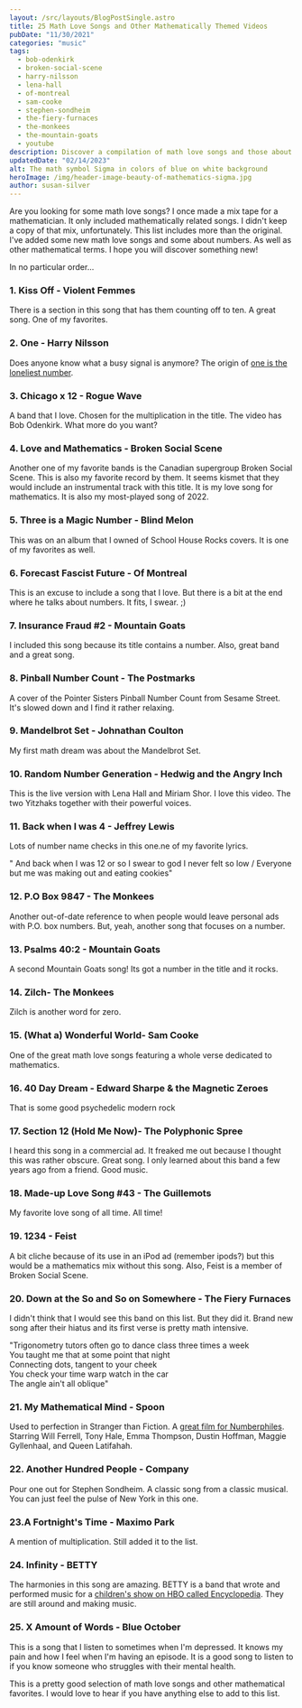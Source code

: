 ```yaml
---
layout: /src/layouts/BlogPostSingle.astro
title: 25 Math Love Songs and Other Mathematically Themed Videos
pubDate: "11/30/2021"
categories: "music"
tags: 
  - bob-odenkirk
  - broken-social-scene
  - harry-nilsson
  - lena-hall
  - of-montreal
  - sam-cooke
  - stephen-sondheim
  - the-fiery-furnaces
  - the-monkees
  - the-mountain-goats
  - youtube
description: Discover a compilation of math love songs and those about mathematical terms with this music playlist. This mixtape is perfect for anyone who loves both numbers and music.
updatedDate: "02/14/2023"
alt: The math symbol Sigma in colors of blue on white background
heroImage: /img/header-image-beauty-of-mathematics-sigma.jpg
author: susan-silver
---
```



Are you looking for some math love songs? I once made a mix tape for a mathematician. It only included mathematically related songs. 
I didn't keep a copy of that mix, unfortunately. This list includes more than the original. I've added some new 
math love songs and some about numbers. As well as other mathematical terms. I hope you will discover something new!

In no particular order...

### 1. Kiss Off - Violent Femmes

<YouTube id="https://www.youtube.com/watch?v=hTUAaW3oGGo" />

There is a section in this song that has them counting off to ten. A great song. One of my favorites.

### 2. One - Harry Nilsson

<YouTube id="https://www.youtube.com/watch?v=DYzY7-V5vxY" />

Does anyone know what a busy signal is anymore? The origin of [one is the loneliest number](https://beautyofmathematics.com/one-harry-nilsson/).

### 3. Chicago x 12 - Rogue Wave

<YouTube id="https://www.youtube.com/watch?v=e8wulSNIo6A" />

A band that I love. Chosen for the multiplication in the title. The video has Bob Odenkirk. What more do you want?

### 4. Love and Mathematics - Broken Social Scene

<YouTube id="https://www.youtube.com/watch?v=L2fsKgxr-Zo" />

Another one of my favorite bands is the Canadian supergroup Broken Social Scene. This is also my favorite record by them. It seems kismet that they would include an instrumental track with this title. It is my love song for mathematics. It is also my most-played song of 2022.

### 5. Three is a Magic Number - Blind Melon

<YouTube id="https://www.youtube.com/watch?v=k6to8QyaA1Y" />

This was on an album that I owned of School House Rocks covers. It is one of my favorites as well.

### 6. Forecast Fascist Future - Of Montreal

<YouTube id="https://www.youtube.com/watch?v=PGhSjGsfJM0" />

This is an excuse to include a song that I love. But there is a bit at the end where he talks about numbers. It fits, I swear. ;)

### 7. Insurance Fraud #2 - Mountain Goats

<YouTube id="https://www.youtube.com/watch?v=Nnjb0eZPxM4" />

I included this song because its title contains a number. Also, great band and a great song.

### 8. Pinball Number Count - The Postmarks

<YouTube id="https://www.youtube.com/watch?v=Md5SxTz4yZ4" />

A cover of the Pointer Sisters Pinball Number Count from Sesame Street. It's slowed down and I find it rather relaxing.

### 9. Mandelbrot Set - Johnathan Coulton

<YouTube id="https://www.youtube.com/watch?v=6tsutU92rrE" />

My first math dream was about the Mandelbrot Set.

### 10. Random Number Generation - Hedwig and the Angry Inch

<YouTube id="https://www.youtube.com/watch?v=cD7Hk7ytJ5w" />

This is the live version with Lena Hall and Miriam Shor. I love this video. The two Yitzhaks together with their powerful voices.

### 11. Back when I was 4 - Jeffrey Lewis

<YouTube id="https://www.youtube.com/watch?v=aXsjuAv05XY" />

Lots of number name checks in this one.ne of my favorite lyrics.

" And back when I was 12 or so I swear to god I never felt so low / Everyone but me was making out and eating cookies"

### 12. P.O Box 9847 - The Monkees

<YouTube id="https://www.youtube.com/watch?v=HxnMLPtXIzw" />

Another out-of-date reference to when people would leave personal ads with P.O. box numbers. But, yeah, another song that focuses on a number.

### 13. Psalms 40:2 - Mountain Goats

<YouTube id="https://www.youtube.com/watch?v=O7YQR27lykA" />

A second Mountain Goats song! Its got a number in the title and it rocks.

### 14. Zilch- The Monkees

<YouTube id="https://www.youtube.com/watch?v=OedfVXal_Y8" />

Zilch is another word for zero.

### 15. (What a) Wonderful World- Sam Cooke

<YouTube id="https://www.youtube.com/watch?v=VzlLi5jX_C4" />

One of the great math love songs featuring a whole verse dedicated to mathematics.

### 16. 40 Day Dream - Edward Sharpe & the Magnetic Zeroes

<YouTube id="https://www.youtube.com/watch?v=_7nD1T7mjp8" />

That is some good psychedelic modern rock

### 17. Section 12 (Hold Me Now)- The Polyphonic Spree

<YouTube id="https://www.youtube.com/watch?v=1KrAPnHDfko"/>

I heard this song in a commercial ad. It freaked me out because I thought this was rather obscure. Great song. I only learned about this band a few years ago from a friend. Good music.

### 18. Made-up Love Song #43 - The Guillemots

<YouTube id="https://www.youtube.com/watch?v=0EaAYi64Rpo" />

My favorite love song of all time. All time!

### 19. 1234 - Feist

<YouTube id="https://www.youtube.com/watch?v=ABYnqp-bxvg" />

A bit cliche because of its use in an iPod ad (remember ipods?) but this would be a mathematics mix without this song. Also, Feist is a member of Broken Social Scene.

### 20. Down at the So and So on Somewhere - The Fiery Furnaces

<YouTube id="https://www.youtube.com/watch?v=N6ZCx0zEz8E"/>

I didn't think that I would see this band on this list. But they did it. Brand new song after their hiatus and its first verse is pretty math intensive.

"Trigonometry tutors often go to dance class three times a week  
You taught me that at some point that night  
Connecting dots, tangent to your cheek  
You check your time warp watch in the car  
The angle ain't all oblique"

### 21. My Mathematical Mind - Spoon

<YouTube id="https://www.youtube.com/watch?v=eta9DRyxlbM" />

Used to perfection in Stranger than Fiction. A [great film for Numberphiles](https://beautyofmathematics.com/favorite-video-every-year-numberphile/). Starring Will Ferrell, Tony Hale, Emma Thompson, Dustin Hoffman, Maggie Gyllenhaal, and Queen Latifahah.

### 22. Another Hundred People - Company

<YouTube id="https://www.youtube.com/watch?v=5he9I0CrXts" />

Pour one out for Stephen Sondheim. A classic song from a classic musical. You can just feel the pulse of New York in this one.

### 23.A Fortnight's Time - Maximo Park

<YouTube id="https://www.youtube.com/watch?v=MzX7bgNioOE" />

A mention of multiplication. Still added it to the list.

### 24. Infinity - BETTY

<YouTube id="https://www.youtube.com/watch?v=IAZjhy1bthY" />

  

The harmonies in this song are amazing. BETTY is a band that wrote and performed music for a [children's show on HBO called Encyclopedia](https://en.wikipedia.org/wiki/Encyclopedia_(TV_series)). They are still around and making music.

### 25. X Amount of Words - Blue October

<YouTube id="https://www.youtube.com/watch?v=eFrWZfIndnA" />

This is a song that I listen to sometimes when I'm depressed. It knows my pain and how I feel when I'm having an episode. It is a good song to listen to if you know someone who struggles with their mental health.

This is a pretty good selection of math love songs and other mathematical favorites. I would love to hear if you have anything else to add to this list.
